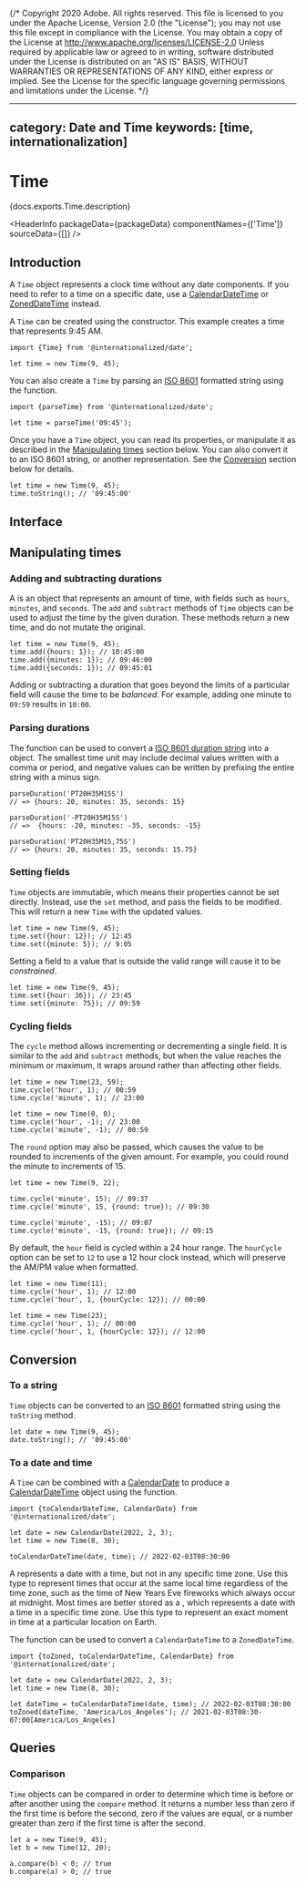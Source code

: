 {/* Copyright 2020 Adobe. All rights reserved.
This file is licensed to you under the Apache License, Version 2.0 (the "License");
you may not use this file except in compliance with the License. You may obtain a copy
of the License at http://www.apache.org/licenses/LICENSE-2.0
Unless required by applicable law or agreed to in writing, software distributed under
the License is distributed on an "AS IS" BASIS, WITHOUT WARRANTIES OR REPRESENTATIONS
OF ANY KIND, either express or implied. See the License for the specific language
governing permissions and limitations under the License. */}



---
category: Date and Time
keywords: [time, internationalization]
---

# Time

<PageDescription>{docs.exports.Time.description}</PageDescription>

<HeaderInfo
  packageData={packageData}
  componentNames={['Time']}
  sourceData={[]} />

## Introduction

A `Time` object represents a clock time without any date components. If you need to refer to a time on a specific date, use a [CalendarDateTime](CalendarDateTime.html) or [ZonedDateTime](ZonedDateTime.html) instead.

A `Time` can be created using the constructor. This example creates a time that represents 9:45 AM.

```tsx
import {Time} from '@internationalized/date';

let time = new Time(9, 45);
```

You can also create a `Time` by parsing an [ISO 8601](https://en.wikipedia.org/wiki/ISO_8601) formatted string using the <TypeLink links={docs.links} type={docs.exports.parseTime} /> function.

```tsx
import {parseTime} from '@internationalized/date';

let time = parseTime('09:45');
```

Once you have a `Time` object, you can read its properties, or manipulate it as described in the [Manipulating times](#manipulating-times) section below. You can also convert it to an ISO 8601 string, or another representation. See the [Conversion](#conversion) section below for details.

```tsx
let time = new Time(9, 45);
time.toString(); // '09:45:00'
```

## Interface

<ClassAPI links={docs.links} class={docs.exports.Time} />

## Manipulating times

### Adding and subtracting durations

A <TypeLink links={docs.links} type={docs.exports.TimeDuration} /> is an object that represents an amount of time, with fields such as `hours`, `minutes`, and `seconds`. The `add` and `subtract` methods of `Time` objects can be used to adjust the time by the given duration. These methods return a new time, and do not mutate the original.

```tsx
let time = new Time(9, 45);
time.add({hours: 1}); // 10:45:00
time.add({minutes: 1}); // 09:46:00
time.add({seconds: 1}); // 09:45:01
```

Adding or subtracting a duration that goes beyond the limits of a particular field will cause the time to be _balanced_. For example, adding one minute to `09:59` results in `10:00`.

### Parsing durations

The <TypeLink links={docs.links} type={docs.exports.parseDuration} /> function can be used to convert a [ISO 8601 duration string](https://en.wikipedia.org/wiki/ISO_8601#Durations) into a <TypeLink links={docs.links} type={docs.exports.DateTimeDuration} /> object. The smallest time unit may include decimal values written with a comma or period, and negative values can be written by prefixing the entire string with a minus sign.

```tsx
parseDuration('PT20H35M15S')
// => {hours: 20, minutes: 35, seconds: 15}

parseDuration('-PT20H35M15S')
// =>  {hours: -20, minutes: -35, seconds: -15}

parseDuration('PT20H35M15,75S')
// => {hours: 20, minutes: 35, seconds: 15.75}
```

### Setting fields

`Time` objects are immutable, which means their properties cannot be set directly. Instead, use the `set` method, and pass the fields to be modified. This will return a new `Time` with the updated values.

```tsx
let time = new Time(9, 45);
time.set({hour: 12}); // 12:45
time.set({minute: 5}); // 9:05
```

Setting a field to a value that is outside the valid range will cause it to be _constrained_.

```tsx
let time = new Time(9, 45);
time.set({hour: 36}); // 23:45
time.set({minute: 75}); // 09:59
```

### Cycling fields

The `cycle` method allows incrementing or decrementing a single field. It is similar to the `add` and `subtract` methods, but when the value reaches the minimum or maximum, it wraps around rather than affecting other fields.

```tsx
let time = new Time(23, 59);
time.cycle('hour', 1); // 00:59
time.cycle('minute', 1); // 23:00

let time = new Time(0, 0);
time.cycle('hour', -1); // 23:00
time.cycle('minute', -1); // 00:59
```

The `round` option may also be passed, which causes the value to be rounded to increments of the given amount. For example, you could round the minute to increments of 15.

```tsx
let time = new Time(9, 22);

time.cycle('minute', 15); // 09:37
time.cycle('minute', 15, {round: true}); // 09:30

time.cycle('minute', -15); // 09:07
time.cycle('minute', -15, {round: true}); // 09:15
```

By default, the `hour` field is cycled within a 24 hour range. The `hourCycle` option can be set to `12` to use a 12 hour clock instead, which will preserve the AM/PM value when formatted.

```tsx
let time = new Time(11);
time.cycle('hour', 1); // 12:00
time.cycle('hour', 1, {hourCycle: 12}); // 00:00

let time = new Time(23);
time.cycle('hour', 1); // 00:00
time.cycle('hour', 1, {hourCycle: 12}); // 12:00
```

## Conversion

### To a string

`Time` objects can be converted to an [ISO 8601](https://en.wikipedia.org/wiki/ISO_8601) formatted string using the `toString` method.

```tsx
let date = new Time(9, 45);
date.toString(); // '09:45:00'
```

### To a date and time

A `Time` can be combined with a [CalendarDate](CalendarDate.html) to produce a [CalendarDateTime](CalendarDateTime.html) object using the <TypeLink links={docs.links} type={docs.exports.toCalendarDateTime} /> function.

```tsx
import {toCalendarDateTime, CalendarDate} from '@internationalized/date';

let date = new CalendarDate(2022, 2, 3);
let time = new Time(8, 30);

toCalendarDateTime(date, time); // 2022-02-03T08:30:00
```

A <TypeLink links={docs.links} type={docs.exports.CalendarDateTime} /> represents a date with a time, but not in any specific time zone. Use this type to represent times that occur at the same local time regardless of the time zone, such as the time of New Years Eve fireworks which always occur at midnight. Most times are better stored as a <TypeLink links={docs.links} type={docs.exports.ZonedDateTime} />, which represents a date with a time in a specific time zone. Use this type to represent an exact moment in time at a particular location on Earth.

The <TypeLink links={docs.links} type={docs.exports.toZoned} /> function can be used to convert a `CalendarDateTime` to a `ZonedDateTime`.

```tsx
import {toZoned, toCalendarDateTime, CalendarDate} from '@internationalized/date';

let date = new CalendarDate(2022, 2, 3);
let time = new Time(8, 30);

let dateTime = toCalendarDateTime(date, time); // 2022-02-03T08:30:00
toZoned(dateTime, 'America/Los_Angeles'); // 2021-02-03T08:30-07:00[America/Los_Angeles]
```

## Queries

### Comparison

`Time` objects can be compared in order to determine which time is before or after another using the `compare` method. It returns a number less than zero if the first time is before the second, zero if the values are equal, or a number greater than zero if the first time is after the second.

```tsx
let a = new Time(9, 45);
let b = new Time(12, 20);

a.compare(b) < 0; // true
b.compare(a) > 0; // true
```
